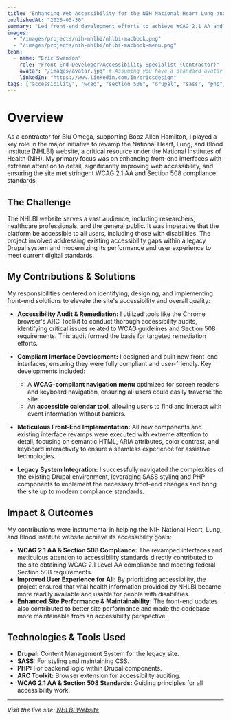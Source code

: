 ```yaml
---
title: "Enhancing Web Accessibility for the NIH National Heart Lung and Blood Institute"
publishedAt: "2025-05-30"
summary: "Led front-end development efforts to achieve WCAG 2.1 AA and Section 508 compliance for the NHLBI website, focusing on accessibility and performance within a legacy Drupal system."
images:
  - "/images/projects/nih-nhlbi/nhlbi-macbook.png"
  - "/images/projects/nih-nhlbi/nhlbi-macbook-menu.png"
team:
  - name: "Eric Swanson"
    role: "Front-End Developer/Accessibility Specialist (Contractor)"
    avatar: "/images/avatar.jpg" # Assuming you have a standard avatar image
    linkedIn: "https://www.linkedin.com/in/ericsdesign"
tags: ["accessibility", "wcag", "section 508", "drupal", "sass", "php", "government", "ux", "front-end", "audit"]
---
```


# Overview

As a contractor for Blu Omega, supporting Booz Allen Hamilton, I played a key role in the major initiative to revamp the National Heart, Lung, and Blood Institute (NHLBI) website, a critical resource under the National Institutes of Health (NIH). My primary focus was on enhancing front-end interfaces with extreme attention to detail, significantly improving web accessibility, and ensuring the site met stringent WCAG 2.1 AA and Section 508 compliance standards.

## The Challenge

The NHLBI website serves a vast audience, including researchers, healthcare professionals, and the general public. It was imperative that the platform be accessible to all users, including those with disabilities. The project involved addressing existing accessibility gaps within a legacy Drupal system and modernizing its performance and user experience to meet current digital standards.

## My Contributions & Solutions

My responsibilities centered on identifying, designing, and implementing front-end solutions to elevate the site's accessibility and overall quality:

- **Accessibility Audit & Remediation:** I utilized tools like the Chrome browser's ARC Toolkit to conduct thorough accessibility audits, identifying critical issues related to WCAG guidelines and Section 508 requirements. This audit formed the basis for targeted remediation efforts.

- **Compliant Interface Development:** I designed and built new front-end interfaces, ensuring they were fully compliant and user-friendly. Key developments included:
    - A **WCAG-compliant navigation menu** optimized for screen readers and keyboard navigation, ensuring all users could easily traverse the site.
    - An **accessible calendar tool**, allowing users to find and interact with event information without barriers.

- **Meticulous Front-End Implementation:** All new components and existing interface revamps were executed with extreme attention to detail, focusing on semantic HTML, ARIA attributes, color contrast, and keyboard interactivity to ensure a seamless experience for assistive technologies.

- **Legacy System Integration:** I successfully navigated the complexities of the existing Drupal environment, leveraging SASS styling and PHP components to implement the necessary front-end changes and bring the site up to modern compliance standards.

## Impact & Outcomes

My contributions were instrumental in helping the NIH National Heart, Lung, and Blood Institute website achieve its accessibility goals:

- **WCAG 2.1 AA & Section 508 Compliance:** The revamped interfaces and meticulous attention to accessibility standards directly contributed to the site obtaining WCAG 2.1 Level AA compliance and meeting federal Section 508 requirements.
- **Improved User Experience for All:** By prioritizing accessibility, the project ensured that vital health information provided by NHLBI became more readily available and usable for people with disabilities.
- **Enhanced Site Performance & Maintainability:** The front-end updates also contributed to better site performance and made the codebase more maintainable from an accessibility perspective.

## Technologies & Tools Used

- **Drupal:** Content Management System for the legacy site.
- **SASS:** For styling and maintaining CSS.
- **PHP:** For backend logic within Drupal components.
- **ARC Toolkit:** Browser extension for accessibility auditing.
- **WCAG 2.1 AA & Section 508 Standards:** Guiding principles for all accessibility work.

---

*Visit the live site: [NHLBI Website](https://www.nhlbi.nih.gov/)*

